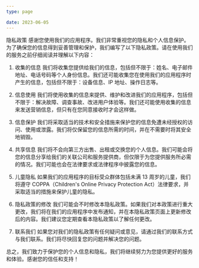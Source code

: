 ```yaml
---
type: page

date: 2023-06-05
---
```


隐私政策
感谢您使用我们的应用程序。我们非常重视您的隐私和个人信息保护。为了确保您的信息得到妥善管理和保护，我们编写了以下隐私政策。请在使用我们的服务之前仔细阅读并理解以下内容：

1. 收集的信息
我们将收集您提供给我们的信息，包括但不限于：姓名、电子邮件地址、电话号码等个人身份信息。我们还可能收集您在使用我们的应用程序时产生的信息，包括但不限于：设备信息、IP 地址、操作日志等。

2. 信息使用
我们将使用收集的信息来提供、维护和改进我们的应用程序，包括但不限于：解决故障、调查事故、改进用户体验等。我们还可能使用收集的信息来发送营销信息，但只有在您同意接收时才会这样做。

3. 信息保护
我们将采取适当的技术和安全措施来保护您的信息免遭未经授权的访问、使用或泄露。我们将仅保留您的信息所需的时间，并在不需要时将其安全地销毁。

4. 共享信息
我们将不会向第三方出售、出租或交换您的个人信息。我们可能会将您的信息分享给我们的关联公司和服务提供商，但仅限于为您提供服务所必需的情况。我们可能也会在法律要求或法律程序中披露您的信息。

5. 儿童隐私
如果我们的应用程序的目标受众群体包括未满 13 周岁的儿童，我们将遵守 COPPA（Children's Online Privacy Protection Act）法律要求，并采取适当的措施来保护儿童的隐私。

6. 隐私政策的修改
我们可能会不时修改本隐私政策。如果我们对本政策进行重大更改，我们将在我们的应用程序中发布通知，并在本隐私政策页面上更新修改后的内容。我们建议您定期查看本隐私政策以了解任何更改。

7. 联系我们
如果您对我们的隐私政策有任何疑问或意见，请通过我们的联系方式与我们联系。我们将尽快回复您的问题并解决您的问题。

总之，我们致力于保护您的个人信息和隐私，我们将继续努力为您提供更好的服务和体验。感谢您的信任和支持！
